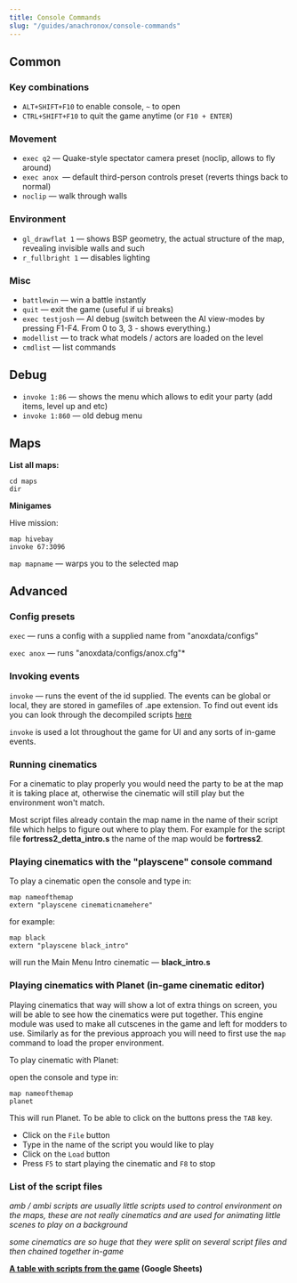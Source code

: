 ```yaml
---
title: Console Commands
slug: "/guides/anachronox/console-commands"
---
```


## Common

### Key combinations

- ```ALT+SHIFT+F10``` to enable console, ```~``` to open
- ```CTRL+SHIFT+F10``` to quit the game anytime (or ```F10 + ENTER```)

### Movement

- ```exec q2``` — Quake-style spectator camera preset (noclip, allows to fly around)
- ```exec anox ```— default third-person controls preset (reverts things back to normal)
- ```noclip``` — walk through walls

### Environment

- ```gl_drawflat 1``` — shows BSP geometry, the actual structure of the map, revealing invisible walls and such
- ```r_fullbright 1``` — disables lighting

### Misc

- ```battlewin``` — win a battle instantly
- ```quit``` — exit the game (useful if ui breaks)
- ```exec testjosh``` — AI debug (switch between the AI view-modes by pressing F1-F4. From 0 to 3, 3 - shows everything.)
- ```modellist``` — to track what models / actors are loaded on the level
- ```cmdlist``` — list commands

## Debug

- ```invoke 1:86``` — shows the menu which allows to edit your party (add items, level up and etc)
- ```invoke 1:860``` — old debug menu

## Maps

**List all maps:**

```
cd maps
dir
```

**Minigames**

Hive mission:

```
map hivebay
invoke 67:3096
```

```map mapname``` — warps you to the selected map

## Advanced

### Config presets

```exec``` — runs a config with a supplied name from "anoxdata/configs"

```exec anox``` — runs "anoxdata/configs/anox.cfg"*




### Invoking events

```invoke``` — runs the event of the id supplied. The events can be global or local, they are stored in gamefiles of .ape extension. To find out event ids you can look through the decompiled scripts [here](https://github.com/AlpacaNox/Anachronox/tree/master/APE/Gameflow)

```invoke``` is used a lot throughout the game for UI and any sorts of in-game events.

### Running cinematics

For a cinematic to play properly you would need the party to be at the map it is taking place at, otherwise the cinematic will still play but the environment won't match. 

Most script files already contain the map name in the name of their script file which helps to figure out where to play them. For example for the script file **fortress2_detta_intro.s** the name of the map would be **fortress2**.

### Playing cinematics with the "playscene" console command

To play a cinematic open the console and type in:

```
map nameofthemap
extern "playscene cinematicnamehere"
```

for example:
```
map black
extern "playscene black_intro"
```

will run the Main Menu Intro cinematic — **black_intro.s**

### Playing cinematics with Planet (in-game cinematic editor)

Playing cinematics that way will show a lot of extra things on screen, you will be able to see how the cinematics were put together. This engine module was used to make all cutscenes in the game and left for modders to use. Similarly as for the previous approach you will need to first use the ```map``` command to load the proper environment.

To play cinematic with Planet:

open the console and type in:

```
map nameofthemap
planet
```

This will run Planet. To be able to click on the buttons press the ```TAB``` key.

* Click on the ```File``` button
* Type in the name of the script you would like to play
* Click on the ```Load``` button
* Press ```F5``` to start playing the cinematic and ```F8``` to stop

### List of the script files

*amb / ambi scripts are usually little scripts used to control environment on the maps, these are not really cinematics and are used for animating little scenes to play on a background*

*some cinematics are so huge that they were split on several script files and then chained together in-game*

**[A table with scripts from the game](https://docs.google.com/spreadsheets/d/1KpVUunUhmbGUBiiijQQint6EEliXdiuI3FemJm7Po3E/edit?usp=sharing) (Google Sheets)**